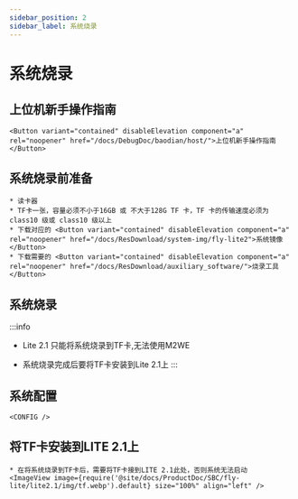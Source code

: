 ```yaml
---
sidebar_position: 2
sidebar_label: 系统烧录
---
```







# 系统烧录

## 上位机新手操作指南

    <Button variant="contained" disableElevation component="a" rel="noopener" href="/docs/DebugDoc/baodian/host/">上位机新手操作指南</Button>

## 系统烧录前准备

    * 读卡器
    * TF卡一张，容量必须不小于16GB 或 不大于128G TF 卡，TF 卡的传输速度必须为 class10 级或 class10 级以上
    * 下载对应的 <Button variant="contained" disableElevation component="a" rel="noopener" href="/docs/ResDownload/system-img/fly-lite2">系统镜像</Button>
    * 下载需要的 <Button variant="contained" disableElevation component="a" rel="noopener" href="/docs/ResDownload/auxiliary_software/">烧录工具</Button>

## 系统烧录

:::info
* Lite 2.1 只能将系统烧录到TF卡,无法使用M2WE
* 系统烧录完成后要将TF卡安装到Lite 2.1上
:::

    <TF />

            

## 系统配置

    <CONFIG />


## 将TF卡安装到LITE 2.1上

    * 在将系统烧录到TF卡后，需要将TF卡接到LITE 2.1此处，否则系统无法启动
    <ImageView image={require('@site/docs/ProductDoc/SBC/fly-lite/lite2.1/img/tf.webp').default} size="100%" align="left" />  
